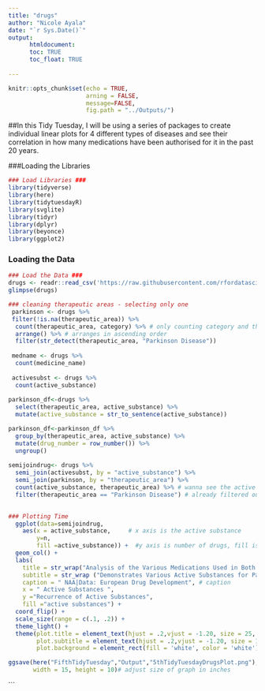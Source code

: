 ```yaml
---
title: "drugs"
author: "Nicole Ayala"
date: "`r Sys.Date()`"
output: 
      htmldocument:
      toc: TRUE
      toc_float: TRUE
      
---
```


```r
knitr::opts_chunk$set(echo = TRUE,
                      arning = FALSE, 
                      message=FALSE, 
                      fig.path = "../Outputs/")
```

##In this Tidy Tuesday, I will be using a series of packages to create individual linear plots for 4 different types of diseases and see their correlation in how many medications have been authorised for it in the past 20 years.

###Loading the Libraries
```r
### Load Libraries ###
library(tidyverse)
library(here)
library(tidytuesdayR)
library(svglite)
library(tidyr)
library(dplyr)
library(beyonce)
library(ggplot2)

```

### Loading the Data

```r

### Load the Data ###
drugs <- readr::read_csv('https://raw.githubusercontent.com/rfordatascience/tidytuesday/master/data/2023/2023-03-14/drugs.csv')
glimpse(drugs)

### cleaning therapeutic areas - selecting only one
 parkinson <- drugs %>% 
 filter(!is.na(therapeutic_area)) %>%
  count(therapeutic_area, category) %>% # only counting category and therap-areas 
  arrange() %>% # arranges in ascending order
  filter(str_detect(therapeutic_area, "Parkinson Disease"))
 
 medname <- drugs %>% 
  count(medicine_name) 
   
 activesubst <- drugs %>% 
  count(active_substance)
 
parkinson_df<-drugs %>% 
  select(therapeutic_area, active_substance) %>% 
  mutate(active_substance = str_to_sentence(active_substance))

parkinson_df<-parkinson_df %>% 
  group_by(therapeutic_area, active_substance) %>% 
  mutate(drug_number = row_number()) %>% 
  ungroup()
 
semijoindrug<- drugs %>% 
  semi_join(activesubst, by = "active_substance") %>% 
  semi_join(parkinson, by = "therapeutic_area") %>% 
  count(active_substance, therapeutic_area) %>% # wanna see the active substance given per therapeutic area/ disease
  filter(therapeutic_area == "Parkinson Disease") # already filtered out but to be structured I stayed consistent
  
```

```r

### Plotting Time
  ggplot(data=semijoindrug,
    aes(x = active_substance,     # x axis is the active substance
        y=n,
        fill =active_substance)) +  #y axis is number of drugs, fill is active substance
  geom_col() +  
  labs(
    title = str_wrap("Analysis of the Various Medications Used in Both Humanitarian and Veterinary Agencies for Parkinson Disease Within Europe",250),# just the title
    subtitle = str_wrap ("Demonstrates Various Active Substances for Parkinsons",150),   # subtitle
    caption = " NAA|Data: European Drug Development", # caption
    x = " Active Substances ",
    y ="Recurrence of Active Substances",
    fill ="active substances") +
  coord_flip() +
  scale_size(range = c(.1, .2)) +
  theme_light() +
  theme(plot.title = element_text(hjust = .2,vjust = -1.20, size = 25, color = "seagreen4"),
        plot.subtitle = element_text(hjust = .2,vjust = -1.20, size = 15, color = "paleturquoise3"),
        plot.background = element_rect(fill = 'white', color = 'white'))

ggsave(here("FifthTidyTuesday","Output","5thTidyTuesdayDrugsPlot.png"),# names and saves ggplot
       width = 15, height = 10)# adjust size of graph in inches
```


                                 
   


```

